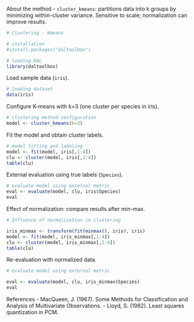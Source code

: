 About the method
- `cluster_kmeans`: partitions data into k groups by minimizing within-cluster variance. Sensitive to scale; normalization can improve results.

```r
# Clustering - Kmeans

# installation 
#install.packages("daltoolbox")

# loading DAL
library(daltoolbox)  
```

Load sample data (`iris`).
```r
# loading dataset
data(iris)
```

Configure K-means with k=3 (one cluster per species in iris).
```r
# clustering method configuration
model <- cluster_kmeans(k=3)
```

Fit the model and obtain cluster labels.
```r
# model fitting and labeling
model <- fit(model, iris[,1:4])
clu <- cluster(model, iris[,1:4])
table(clu)
```

External evaluation using true labels (`Species`).
```r
# evaluate model using external metric
eval <- evaluate(model, clu, iris$Species)
eval
```


Effect of normalization: compare results after min-max.
```r
# Influence of normalization in clustering

iris_minmax <- transform(fit(minmax(), iris), iris)
model <- fit(model, iris_minmax[,1:4])
clu <- cluster(model, iris_minmax[,1:4])
table(clu)
```

Re-evaluation with normalized data.
```r
# evaluate model using external metric

eval <- evaluate(model, clu, iris_minmax$Species)
eval
```

References
- MacQueen, J. (1967). Some Methods for Classification and Analysis of Multivariate Observations.
- Lloyd, S. (1982). Least squares quantization in PCM.
